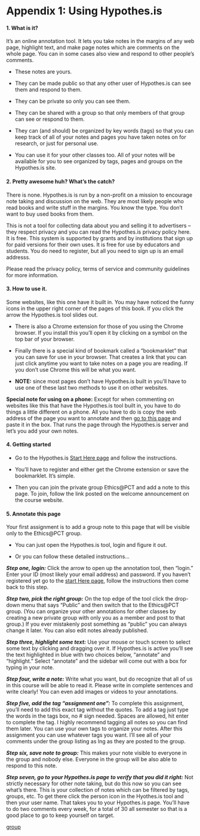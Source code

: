 # Appendix 1: Using Hypothes.is {- #appendix-1}

#### 1. What is it? {-}

It's an online annotation tool. It lets you take notes in the margins of any web page, highlight text, and make page notes which are comments on the whole page. You can in some cases also view and respond to other people's comments. 

- These notes are yours.

- They can be made public so that any other user of Hypothes.is can see them and respond to them.

- They can be private so only you can see them.

- They can be shared with a group so that only members of that group can see or respond to them.

- They can (and should) be organized by key words (tags) so that you can keep track of all of your notes and pages you have taken notes on for research, or just for personal use.

- You can use it for your other classes too. All of your notes will be available for you to see organized by tags, pages and groups on the Hypothes.is site.

#### 2. Pretty awesome huh? What's the catch?  {-}

There is none. Hypothes.is is run by a non-profit on a mission to encourage note taking and discussion on the web. They are most likely people who read books and write stuff in the margins. You know the type. You don't want to buy used books from them.

This is not a tool for collecting data about you and selling it to advertisers -- they respect privacy and you can read the Hypothes.is privacy policy here. It is free. This system is supported by grants and by institutions that sign up for paid versions for their own uses. It is free for use by educators and students. 
 You do need to register, but all you need to sign up is an email addresss. 

Please read the privacy policy, terms of service and community guidelines for more information.

#### 3. How to use it. {-}

Some websites, like this one have it built in. You may have noticed the funny icons in the upper right corner of the pages of this book. If you click the arrow the Hypothes.is tool slides out.

- There is also a Chrome extension for those of you using the Chrome browser. If you install this you'll open it by clicking on a symbol on the top bar of your browser.

- Finally there is a special kind of bookmark called a "bookmarklet" that you can save for use in your browser. That creates a link that you can just click  anytime you want to take notes on a page you are reading. If you don't use Chrome this will be what you want. 

- **NOTE:** since most pages don't have Hypothes.is built in you'll have to use one of these last two methods to use it on other websites.


:::{.note data-latex="" .infobox}

**Special note for using on a phone:**  Except for when commenting on websites like this that have the Hypothes.is tool built in, you have to do things a little different on a phone. All you have to do is copy the web address of the page you want to annotate and then [go to this page](https://via.hypothes.is/) and paste it in the box. That runs the page through the Hypothes.is server and let's you add your own notes.

:::

#### 4. Getting started {-}

- Go to the Hypothes.is [Start Here page](https://web.hypothes.is/start/) and follow the instructions.

- You'll have to register and either get the Chrome extension or save the bookmarklet. It's simple.

- Then you can join the private group Ethics\@PCT and add a note to this page. To join, follow the link posted on the welcome announcement on the course website.


#### 5. Annotate this page {-}

Your first assignment is to add a group note to this page that will be visible only to the Ethics\@PCT group.

- You can just open the Hypothes.is tool, login and figure it out.

- Or you can follow these detailed instructions...


**_Step one, login:_** Click the arrow to open up the annotation tool, then "login." Enter your ID (most likely your email address) and password. If you haven't registered yet go to the [start Here page](https://web.hypothes.is/start/), follow the instructions then come back to this step.


**_Step two,  pick the right group:_** On the top edge of the tool click the drop-down menu that says "Public" and then switch that to the Ethics\@PCT group. (You can organize your other annotations for other classes by creating a new private group with only you as a member and post to that group.) If you ever mistakenly post something as "public" you can always change it later. You can also edit notes already published.


**_Step three,  highlight some text:_** Use your mouse or touch screen to select some text by clicking and dragging over it. If Hypothes.is is active you'll see the text highlighted in blue with two choices below, "annotate" and "highlight." Select "annotate" and the sidebar will come out with a box for typing in your note. 


**_Step four, write a note:_** Write what you want, but do recognize that all of us in this course will be able to read it. Please write in complete sentences and write clearly! You can even add images or videos to your annotations.


**_Step five, add the tag "assignment one":_** To complete this assignment, you'll need to add this exact tag without the quotes. To add a tag just type the words in the tags box, no \# sign needed. Spaces are allowed, hit enter to complete the tag. I highly recommend tagging all notes so you can find them later. You can use your own tags to organize your notes. After this assignment you can use whatever tags you want. I'll see all of your comments under the group listing as lng as they are posted to the group.


**_Step six, save note to group:_** This makes your note visible to everyone in the group and nobody else. Everyone in the group will be also able to respond to this note.

**_Step seven, go to your Hypothes.is page to verify that you did it right:_** Not strictly necessary for other note taking, but do this now so you can see what's there. This is your collection of notes which can be filtered by tags, groups, etc. To get there click the person icon in the Hyothes.is tool and then your user name. That takes you to your Hypothes.is page. You'll have to do two comments every week, for a total of 30 all semester so that is a good place to go to keep yourself on target.



[group](https://hypothes.is/groups/yKJ1x9XX/ethics-pct)

